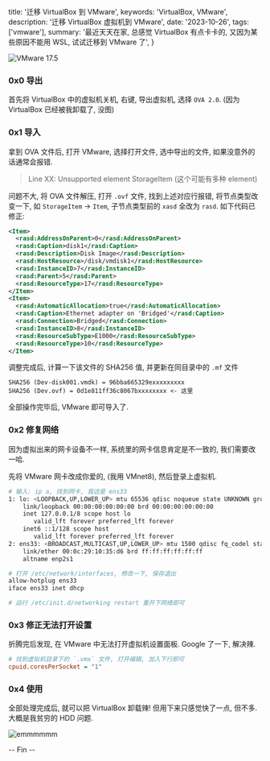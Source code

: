   title: '迁移 VirtualBox 到 VMware',
  keywords: 'VirtualBox, VMware',
  description: '迁移 VirtualBox 虚拟机到 VMware',
  date: '2023-10-26',
  tags: ['vmware'],
  summary:
    '最近天天在家, 总感觉 VirtualBox 有点卡卡的, 又因为某些原因不能用 WSL, 试试迁移到 VMware 了',
}


<Img
  src="/weibo/large/6708d6c2gy1hj8df1e2fpj20m809w406.jpg"
  alt="VMware 17.5"
  width={800}
  height={356}
/>

### 0x0 导出

首先将 VirtualBox 中的虚拟机关机, 右键, 导出虚拟机, 选择 `OVA 2.0`. (因为 VirtualBox 已经被我卸载了, 没图)

### 0x1 导入

拿到 OVA 文件后, 打开 VMware, 选择打开文件, 选中导出的文件, 如果没意外的话通常会报错.

> Line XX: Unsupported element StorageItem (这个可能有多种 element)

问题不大, 将 OVA 文件解压, 打开 `.ovf` 文件, 找到上述对应行报错, 将节点类型改变一下, 如 `StorageItem` -> `Item`, 子节点类型前的 `xasd` 全改为 `rasd`. 如下代码已修正:

```xml
<Item>
  <rasd:AddressOnParent>0</rasd:AddressOnParent>
  <rasd:Caption>disk1</rasd:Caption>
  <rasd:Description>Disk Image</rasd:Description>
  <rasd:HostResource>/disk/vmdisk1</rasd:HostResource>
  <rasd:InstanceID>7</rasd:InstanceID>
  <rasd:Parent>5</rasd:Parent>
  <rasd:ResourceType>17</rasd:ResourceType>
</Item>
<Item>
  <rasd:AutomaticAllocation>true</rasd:AutomaticAllocation>
  <rasd:Caption>Ethernet adapter on 'Bridged'</rasd:Caption>
  <rasd:Connection>Bridged</rasd:Connection>
  <rasd:InstanceID>8</rasd:InstanceID>
  <rasd:ResourceSubType>E1000</rasd:ResourceSubType>
  <rasd:ResourceType>10</rasd:ResourceType>
</Item>
```

调整完成后, 计算一下该文件的 SHA256 值, 并更新在同目录中的 `.mf` 文件

```text
SHA256 (Dev-disk001.vmdk) = 96bba665329exxxxxxxxx
SHA256 (Dev.ovf) = 0d1e811ff36c8067bxxxxxxxx <- 这里
```

全部操作完毕后, VMware 即可导入了.

### 0x2 修复网络

因为虚拟出来的网卡设备不一样, 系统里的网卡信息肯定是不一致的, 我们需要改一哈.

先将 VMware 网卡改成你爱的, (我用 VMnet8), 然后登录上虚拟机.

```bash
# 输入: ip a, 找到网卡, 我这是 ens33
1: lo: <LOOPBACK,UP,LOWER_UP> mtu 65536 qdisc noqueue state UNKNOWN group default qlen 1000
    link/loopback 00:00:00:00:00:00 brd 00:00:00:00:00:00
    inet 127.0.0.1/8 scope host lo
       valid_lft forever preferred_lft forever
    inet6 ::1/128 scope host
       valid_lft forever preferred_lft forever
2: ens33: <BROADCAST,MULTICAST,UP,LOWER_UP> mtu 1500 qdisc fq_codel state UP group default qlen 1000
    link/ether 00:0c:29:10:35:d6 brd ff:ff:ff:ff:ff:ff
    altname enp2s1

# 打开 /etc/network/interfaces, 修改一下, 保存退出
allow-hotplug ens33
iface ens33 inet dhcp

# 运行 /etc/init.d/networking restart 重开下网络即可
```

### 0x3 修正无法打开设置

折腾完后发现, 在 VMware 中无法打开虚拟机设置面板. Google 了一下, 解决辣.

```ini
# 找到虚拟机目录下的 `.vmx` 文件, 打开编辑, 加入下行即可
cpuid.coresPerSocket = "1"
```

### 0x4 使用

全部处理完成后, 就可以把 VirtualBox 卸载辣! 但用下来只感觉快了一点, 但不多. 大概是我贫穷的 HDD 问题.

<Img
  src="/weibo/large/6708d6c2gy1hj8e88r18nj20jf0gutbw.jpg"
  alt="emmmmmm"
  width={699}
  height={606}
/>

-- Fin --

